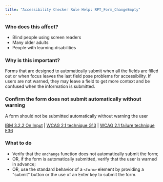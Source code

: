 ```yaml
---
title: "Accessibility Checker Rule Help: RPT_Form_ChangeEmpty"
---
```


<div className="toolHelp">
<Row>
<Column colLg={5} colMd={3} colSm={4} className="toolLeft">

### Who does this affect?

* Blind people using screen readers
* Many older adults
* People with learning disabilities

### Why is this important?

Forms that are designed to automatically submit when all the fields are filled out or when focus leaves the last field pose problems for accessibility. If users are not warned, they may leave a field to get more context and be confused when the information is submitted. 

</Column>
<Column colLg={11} colMd={5} colSm={4} className="toolMain">

<div id="locLevel"></div>

### Confirm the form does not submit automatically without warning
A form should not be submitted automatically without warning the user

[IBM 3.2.2 On Input](http://www.ibm.com/able/guidelines/ci162/on_input.html) | [WCAG 2.1 technique G13](https://www.w3.org/WAI/WCAG21/Techniques/general/G13) | [WCAG 2.1 failure technique F36](https://www.w3.org/WAI/WCAG21/Techniques/failures/F36)

<div id="locSnippet"></div>

### What to do

* Verify that the `onchange` function does not automatically submit the form;
* OR, if the form is automatically submitted, verify that the user is warned in advance;
* OR, use the standard behavior of a `<form>` element by providing a "submit" button or the use of an Enter key to submit the form.


</Column>
</Row>
</div>

